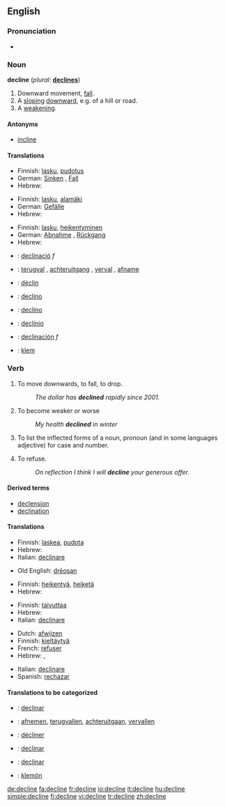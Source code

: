 ==English==

===Pronunciation===
*{{audio|en-us-decline.ogg|Audio (US)}}


===Noun===
'''decline'''  (''plural:'' '''[[declines]]''')
# Downward movement, [[fall]].
# A [[sloping]] [[downward]], e.g. of a hill or road.
# A [[weakening]].

====Antonyms====
*[[incline]]

====Translations====
{{trans-top|downward movement, fall}}
*Finnish: [[lasku]], [[pudotus]]
*German: [[Sinken]] {{n}}, [[Fall]] {{m}}
*Hebrew: {{he-translation|נפילה|nefilá}} {{f}}
{{trans-mid}}
{{trans-bottom}}

{{trans-top|sloping downward}}
*Finnish: [[lasku]], [[alamäki]]
*German: [[Gefälle]] {{n}}
*Hebrew: {{he-translation|ירידה|yeridá}} {{f}}
{{trans-mid}}
{{trans-bottom}}

{{trans-top|weakening}}
*Finnish: [[lasku]], [[heikentyminen]]
*German: [[Abnahme]] {{f}}, [[Rückgang]] {{m}}
*Hebrew: {{he-translation|היחלשות|hekhalshút}} {{f}}
{{trans-mid}}
{{trans-bottom}}

{{checktrans}}
{{top}}
*{{ttbc|Catalan}}: [[declinació]] ''f''
*{{ttbc|Dutch}}: [[terugval]] {{m}}, [[achteruitgang]] {{m}}, [[verval]] {{n}}, [[afname]] {{f}}
*{{ttbc|French}}: [[déclin]]
{{mid}}
*{{ttbc|Interlingua}}: [[declino]] 
*{{ttbc|Italian}}: [[declino]] 
*{{ttbc|Portuguese}}: [[declínio]] 
*{{ttbc|Spanish}}: [[declinación]] ''f''
*{{ttbc|Volapük}}: [[klem]]
{{bottom}}

===Verb===
{{en-verb|declin|es}}

# {{intransitive}} To move downwards, to fall, to drop.
#: ''The dollar has '''declined''' rapidly since 2001.''
# To become weaker or worse
#: ''My health '''declined''' in winter''
# {{context|transitive|grammar}} To list the inflected forms of a noun, pronoun (and in some languages adjective) for case and number.
# {{transitive}} To refuse.
#: ''On reflection I think I will '''decline''' your generous offer.''

====Derived terms====
*[[declension]]
*[[declination]]

====Translations====
{{trans-top|to move downwards}}
*Finnish: [[laskea]], [[pudota]]
*Hebrew: {{he-translation|להיחלש|lehekhalésh}}
*Italian: [[declinare]] 
{{trans-mid}}
*Old English: [[dreosan|drēosan]]
{{trans-bottom}}

{{trans-top|to weaken}}
*Finnish: [[heikentyä]], [[heiketä]]
*Hebrew: {{he-translation|להיחלש|lehekhalésh}}
{{trans-mid}}
{{trans-bottom}}

{{trans-top|to inflect}}
*Finnish: [[taivuttaa]]
*Hebrew: {{he-translation|להטות|lehatót}}
*Italian: [[declinare]] 
{{trans-mid}}
{{trans-bottom}}

{{trans-top|to refuse}}
*Dutch: [[afwijzen]]
*Finnish: [[kieltäytyä]]
*French: [[refuser]] 
*Hebrew: {{he-translation|לדחות|lidkhót}}, {{he-translation|לסרב|lesarév}}
{{trans-mid}}
*Italian: [[declinare]] 
*Spanish: [[rechazar]]
{{trans-bottom}}

====Translations to be categorized====
{{checktrans}}
{{trans-top|Translations to be categorized}}
* {{ttbc|Catalan}}: [[declinar]]
* {{ttbc|Dutch}}: [[afnemen]], [[terugvallen]], [[achteruitgaan]], [[vervallen]]
* {{ttbc|French}}: [[décliner]] 
{{trans-mid}}
* {{ttbc|Interlingua}}: [[declinar]] 
* {{ttbc|Spanish}}: [[declinar]]
* {{ttbc|Volapük}}: [[klemön]]
{{trans-bottom}}

[[de:decline]]
[[fa:decline]]
[[fr:decline]]
[[io:decline]]
[[it:decline]]
[[hu:decline]]
[[simple:decline]]
[[fi:decline]]
[[vi:decline]]
[[tr:decline]]
[[zh:decline]]